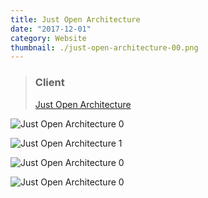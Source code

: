 ```yaml
---
title: Just Open Architecture
date: "2017-12-01"
category: Website
thumbnail: ./just-open-architecture-00.png
---
```



> ### Client
> [Just Open Architecture](http://www.justopenarch.com/)

<EmbedImage width="wide">

![Just Open Architecture 0](./just-open-architecture-00.png)

</EmbedImage>

<EmbedImage width="wide">

![Just Open Architecture 1](./just-open-architecture-01.png)

</EmbedImage>

<EmbedImage width="wide">

![Just Open Architecture 0](./just-open-architecture-02.png)

</EmbedImage>

<EmbedImage width="wide">

![Just Open Architecture 0](./just-open-architecture-03.png)

</EmbedImage>